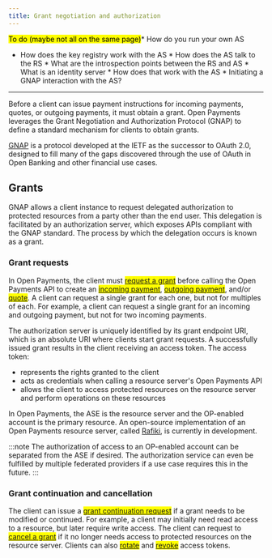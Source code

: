 ```yaml
---
title: Grant negotiation and authorization
---
```


<mark>To do (maybe not all on the same page)</mark>* How do you run your own AS
* How does the key registry work with the AS * How does the AS talk to the RS *
What are the introspection points between the RS and AS * What is an identity
server * How does that work with the AS * Initiating a GNAP interaction with the
AS?

<hr />

Before a client can issue payment instructions for incoming payments, quotes, or outgoing payments, it must obtain a grant. Open Payments leverages the Grant Negotiation and Authorization Protocol (GNAP) to define a standard mechanism for clients to obtain grants.

[GNAP](https://datatracker.ietf.org/doc/html/draft-ietf-gnap-core-protocol) is a protocol developed at the IETF as the successor to OAuth 2.0, designed to fill many of the gaps discovered through the use of OAuth in Open Banking and other financial use cases.

## Grants

GNAP allows a client instance to request delegated authorization to protected resources from a party other than the end user. This delegation is facilitated by an authorization server, which exposes APIs compliant with the GNAP standard. The process by which the delegation occurs is known as a grant.

### Grant requests

In Open Payments, the client must <mark>[request a grant]()</mark> before calling the Open Payments API to create an <mark>[incoming payment]()</mark>, <mark>[outgoing payment]()</mark>, and/or <mark>[quote]()</mark>. A client can request a single grant for each one, but not for multiples of each. For example, a client can request a single grant for an incoming and outgoing payment, but not for two incoming payments.

The authorization server is uniquely identified by its grant endpoint URI, which is an absolute URI where clients start grant requests. A successfully issued grant results in the client receiving an access token. The access token:

- represents the rights granted to the client
- acts as credentials when calling a resource server's Open Payments API
- allows the client to access protected resources on the resource server and perform operations on these resources

In Open Payments, the ASE is the resource server and the OP-enabled account is the primary resource. An open-source implementation of an Open Payments resource server, called [Rafiki](https://rafiki.dev), is currently in development.

:::note
The authorization of access to an OP-enabled account can be separated from the ASE if desired. The authorization service can even be fulfilled by multiple federated providers if a use case requires this in the future.
:::

### Grant continuation and cancellation

The client can issue a <mark>[grant continuation request]()</mark> if a grant needs to be modified or continued. For example, a client may initially need read access to a resource, but later require write access. The client can request to <mark>[cancel a grant]()</mark> if it no longer needs access to protected resources on the resource server. Clients can also <mark>[rotate]()</mark> and <mark>[revoke]()</mark> access tokens.
